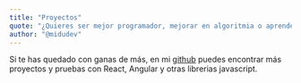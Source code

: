 ```yaml
---
title: "Proyectos"
quote: "¿Quieres ser mejor programador, mejorar en algoritmia o aprender una nueva técnología? pues... a mover las manitas"
author: "@midudev"
---
```


<ProyectCard 
    title="Heliblocks"
    description="Una webapp donde crear fragmentos de html y css que luego podrás insertar en cualquier WordPress, utiliza la capacidad de edición del editor de Bloques y la versatilidad de las variables de css para la personalización."
    url="https://github.com/goiblas/Heliblocks-App"
    image="/images/heliblocks-banner.png"
    color="#FF0075"
/>

<ProyectCard 
    title="HelibMap Block Leaflet"
    description="Bloque para el editor de WordPress, permite insertar mapas en el contenido si necesidad de api key, para pintar el mapa utilizo Lealfet una alternativa open-source a Google Maps."
    url="https://wordpress.org/plugins/map-block-leaflet/"
    image="/images/leaflet-block-map.jpg"
    color="#F9474A"
/>

<ProyectCard 
    title="Schedule Content Block"
    description="Bloque para editor de WordPress, este bloque de permite programar la visualización de una parte del contenido, es decir, se hará visible o se ocultará en una determinada fecha y hora."
    url="https://wordpress.org/plugins/schedule-content-block/"
    image="/images/schedule-block.png"
    color="#8A9AFB"
/>

<ProyectCard 
    title="Arcade navigation"
    description="Mi primera librería publicada en NPM, este script convierte una web en un juego, en el que puedes disparar a los enlaces para visitarlos, no estoy orgulloso del código, pero todos tenemos un pasado 😉"
    url="https://goiblas.github.io/arcade-navigation/"
    image="/images/arcade-navigation.png"
    color="#FF0075"
/>

Si te has quedado con ganas de más, en mi [github](https://github.com/goiblas) puedes encontrar más proyectos y pruebas con React, Angular y otras librerias javascript.